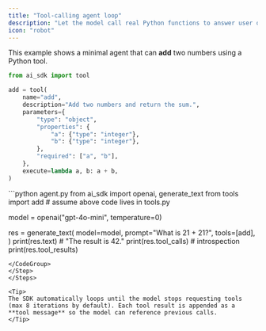 ```yaml
---
title: "Tool-calling agent loop"
description: "Let the model call real Python functions to answer user queries."
icon: "robot"
---
```



This example shows a minimal agent that can **add** two numbers using a Python tool.

<Steps>
<Step title="Define the tool">

```python
from ai_sdk import tool

add = tool(
    name="add",
    description="Add two numbers and return the sum.",
    parameters={
        "type": "object",
        "properties": {
            "a": {"type": "integer"},
            "b": {"type": "integer"},
        },
        "required": ["a", "b"],
    },
    execute=lambda a, b: a + b,
)
```

</Step>

<Step title="Interact with the agent">

<CodeGroup>
```python agent.py
from ai_sdk import openai, generate_text
from tools import add  # assume above code lives in tools.py

model = openai("gpt-4o-mini", temperature=0)

res = generate_text(
model=model,
prompt="What is 21 + 21?",
tools=[add],
)
print(res.text) # "The result is 42."
print(res.tool_calls) # introspection
print(res.tool_results)

```
</CodeGroup>
</Step>
</Steps>

<Tip>
The SDK automatically loops until the model stops requesting tools (max 8 iterations by default). Each tool result is appended as a **tool message** so the model can reference previous calls.
</Tip>
```
